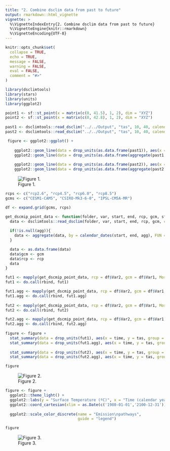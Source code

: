 ```yaml
---
title: "2. Combine dsclim data from past to future"
output: rmarkdown::html_vignette
vignette: >
  %\VignetteIndexEntry{2. Combine dsclim data from past to future}
  %\VignetteEngine{knitr::rmarkdown}
  %\VignetteEncoding{UTF-8}
---
```


```r
knitr::opts_chunk$set(
  collapse = TRUE,
  echo = TRUE,
  message = FALSE,
  warning = FALSE,
  eval = FALSE,
  comment = "#>"
)
```



```r
library(dsclimtools)
library(stars)
library(units)
library(ggplot2)

point1 <- sf::st_point(x = matrix(c(0, 41.5), 1, 2), dim = "XYZ")
point2 <- sf::st_point(x = matrix(c(0, 42.8), 1, 2), dim = "XYZ")
  
past1 <- dsclimtools::read_dsclim("../../Output", "tas", 10, 40, calendar_dates = TRUE, sf = point1, proxy = FALSE)
past2 <- dsclimtools::read_dsclim("../../Output", "tas", 10, 40, calendar_dates = TRUE, sf = point2, proxy = FALSE)

 figure <- ggplot2::ggplot() +
    
    ggplot2::geom_line(data = drop_units(as.data.frame(past1)), aes(x = time, y = tas), color = "#56B4E9", alpha = 0.3) + 
    ggplot2::geom_line(data = drop_units(as.data.frame(aggregate(past1, by = calendar_dates(10, 41, "1 year"), FUN = mean, na.rm = TRUE))), aes(x = time, y = tas), color = "#56B4E9") + 
    
    ggplot2::geom_line(data = drop_units(as.data.frame(past2)), aes(x = time, y = tas), color = "#E69F00", alpha = 0.3) + 
    ggplot2::geom_line(data = drop_units(as.data.frame(aggregate(past2, by = calendar_dates(10, 41, "1 year"), FUN = mean, na.rm = TRUE))), aes(x = time, y = tas), color = "#E69F00")
```

![Figure 1.](figures/a2/a2_fig_past.png)

```r

rcps <- c("rcp2.6", "rcp4.5", "rcp6.0", "rcp8.5")
gcms <- c("CESM1-CAM5", "CSIRO-Mk3-6-0", "IPSL-CM5A-MR")

df <- expand.grid(gcms, rcps)

get_dscmip_point_data <- function(folder, var, start, end, rcp, gcm, sf, agg = NULL){
  data <- dsclimtools::read_dsclim(folder, var, start, end, rcp, gcm, calendar_dates = TRUE, sf, proxy = FALSE)
  
  if(!is.null(agg)){
    data <- aggregate(data, by = calendar_dates(start, end, agg), FUN = mean, na.rm = TRUE)
  } 

  data <- as.data.frame(data)
  data$gcm <- gcm
  data$rcp <- rcp
  data
} 

fut1 <- mapply(get_dscmip_point_data, rcp = df$Var2, gcm = df$Var1, MoreArgs = list(folder = "../../Output", var = "tas", start = 41, end = 150, sf = point1), SIMPLIFY = FALSE)
fut1 <- do.call(rbind, fut1)

fut1.agg <- mapply(get_dscmip_point_data, rcp = df$Var2, gcm = df$Var1, MoreArgs = list(folder = "../../Output", var = "tas", start = 41, end = 150, sf = point1, agg = "1 year"), SIMPLIFY = FALSE)
fut1.agg <- do.call(rbind, fut1.agg)
  
fut2 <- mapply(get_dscmip_point_data, rcp = df$Var2, gcm = df$Var1, MoreArgs = list(folder = "../../Output", var = "tas", start = 41, end = 150, sf = point2), SIMPLIFY = FALSE)
fut2 <- do.call(rbind, fut2)

fut2.agg <- mapply(get_dscmip_point_data, rcp = df$Var2, gcm = df$Var1, MoreArgs = list(folder = "../../Output", var = "tas", start = 41, end = 150, sf = point2, agg = "1 year"), SIMPLIFY = FALSE)
fut2.agg <- do.call(rbind, fut2.agg)
  
figure <- figure + 
  stat_summary(data = drop_units(fut1), aes(x = time, y = tas, group = rcp, color = rcp), fun = mean, geom = 'line', alpha = 0.3) +
  stat_summary(data = drop_units(fut1.agg), aes(x = time, y = tas, group = rcp, color = rcp), fun = mean, geom = 'line') +
  
  stat_summary(data = drop_units(fut2), aes(x = time, y = tas, group = rcp, color = rcp), fun = mean, geom = 'line', alpha = 0.3) +
  stat_summary(data = drop_units(fut2.agg), aes(x = time, y = tas, group = rcp, color = rcp), fun = mean, geom = 'line')

figure
```

![Figure 2.](figures/a2/a2_fig_past_future.png)



```r
figure <- figure +
  ggplot2::theme_light() +
  ggplot2::labs(y = "Surface Temperature (ºC)", x = "Time (calendar years)") +
  ggplot2::coord_cartesian(xlim = as.Date(c('1980-01-01','2100-12-31'))) +
    
  ggplot2::scale_color_discrete(name = "Emission\npathways",
                                guide = "legend")

figure 


```
![Figure 3. ](figures/a2/a2_fig_beautified.png)
